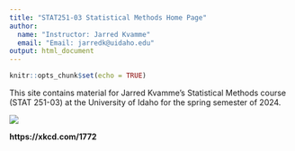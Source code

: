 ```yaml
---
title: "STAT251-03 Statistical Methods Home Page"
author:
  name: "Instructor: Jarred Kvamme"
  email: "Email: jarredk@uidaho.edu"
output: html_document
---
```


```r
knitr::opts_chunk$set(echo = TRUE)
```




This site contains material for Jarred Kvamme's Statistical Methods course (STAT 251-03) at the University of Idaho for the spring semester of 2024.





![](C:/Users/Bruin/Documents/GitHub/UI_STAT251-03_Spring_2024/docs/images/it_was_i.png)

**https://xkcd.com/1772**
